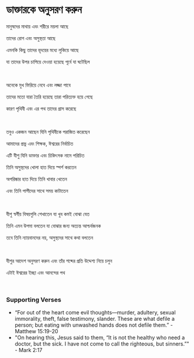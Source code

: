 # ডাক্তারকে অনুসরণ করুন

মানুষদের মাথায় এবং শরীরে ময়লা আছে

তাদের রোগ এবং অসুস্থতা আছে

এমনকি কিছু তাদের হৃদয়ের মধ্যে লুকিয়ে আছে

যা তাদের উপর চাপিয়ে দেওয়া হয়েছে পূর্বে যা ঘটেছিল

<br />

অনেকে মুখ ফিরিয়ে নেবে এবং লজ্জা পাবে

তাদের মতো যারা তৈরি হয়েছে তারা পরিত্যক্ত হয়ে গেছে

কারণ পৃথিবী এবং এর পথ তাদের গ্রাস করেছে

<p></p>

<br />

তবুও একজন আছেন যিনি পৃথিবীকে পরাজিত করেছেন

আমাদের প্রভু এবং শিক্ষক, ঈশ্বরের নির্বাচিত

এটি যীশু যিনি ডাক্তার এবং চিকিৎসক নামে পরিচিত

তিনি অসুস্থদের খোলা হাত দিয়ে স্পর্শ করতেন

অপরিষ্কার হাত দিয়ে তিনি খাবার খেতেন

এবং তিনি পাপীদের সাথে সময় কাটাতেন

<br />

যীশু স্বর্গীয় বিষয়গুলি শেখাতেন যা খুব কমই বোঝা যেত

তিনি এমন উপমা বলতেন যা বোঝার জন্য অত্যন্ত আশ্চর্যজনক

তবে তিনি ন্যায়বানদের নয়, অসুস্থদের সাথে কথা বলতেন

<p></p>

<br />

যীশুর আদেশ অনুসরণ করুন এবং তাঁর শব্দের প্রতি উদ্দেশ্য নিয়ে চলুন

এটাই ঈশ্বরের ইচ্ছা এবং আনন্দের পথ

<br />

### Supporting Verses

- “For out of the heart come evil thoughts—murder, adultery, sexual immorality, theft, false testimony, slander. These are what defile a person; but eating with unwashed hands does not defile them.” - Matthew 15:19-20
- "On hearing this, Jesus said to them, “It is not the healthy who need a doctor, but the sick. I have not come to call the righteous, but sinners.”" - Mark 2:17